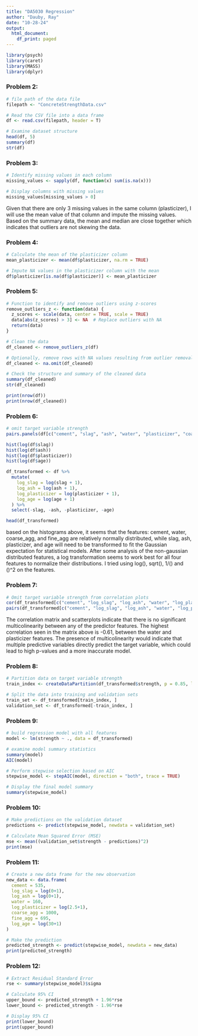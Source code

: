 ```yaml
---
title: "DA5030 Regression"
author: "Dauby, Ray"
date: "10-28-24"
output:
  html_document:
    df_print: paged
---
```


```r
library(psych)
library(caret)
library(MASS)
library(dplyr)
```

### Problem 2:

```r
# file path of the data file
filepath <- "ConcreteStrengthData.csv"

# Read the CSV file into a data frame
df <- read.csv(filepath, header = T)

# Examine dataset structure
head(df, 5)
summary(df)
str(df)
```

### Problem 3: 

```r
# Identify missing values in each column
missing_values <- sapply(df, function(x) sum(is.na(x)))

# Display columns with missing values
missing_values[missing_values > 0]
```
Given that there are only 3 missing values in the same column (plasticizer), I will use the mean value of that column and impute the missing values. Based on the summary data, the mean and median are close together which indicates that outliers are not skewing the data. 

### Problem 4: 

```r
# Calculate the mean of the plasticizer column
mean_plasticizer <- mean(df$plasticizer, na.rm = TRUE)

# Impute NA values in the plasticizer column with the mean
df$plasticizer[is.na(df$plasticizer)] <- mean_plasticizer
```

### Problem 5: 

```r

# Function to identify and remove outliers using z-scores
remove_outliers_z <- function(data) {
  z_scores <- scale(data, center = TRUE, scale = TRUE)
  data[abs(z_scores) > 3] <- NA  # Replace outliers with NA
  return(data)
}

# Clean the data
df_cleaned <- remove_outliers_z(df)

# Optionally, remove rows with NA values resulting from outlier removal
df_cleaned <- na.omit(df_cleaned)

# Check the structure and summary of the cleaned data
summary(df_cleaned)
str(df_cleaned)

print(nrow(df))
print(nrow(df_cleaned))
```

### Problem 6: 

```r
# omit target variable strength
pairs.panels(df[c("cement", "slag", "ash", "water", "plasticizer", "coarse_agg", "fine_agg", "age")]) 

hist(log(df$slag))
hist(log(df$ash))
hist(log(df$plasticizer))
hist(log(df$age))

df_transformed <- df %>%
  mutate(
    log_slag = log(slag + 1),
    log_ash = log(ash + 1),
    log_plasticizer = log(plasticizer + 1),
    log_age = log(age + 1)
  ) %>%
  select(-slag, -ash, -plasticizer, -age) 

head(df_transformed)
```
based on the histograms above, it seems that the features: cement, water, coarse_agg, and fine_agg are relatively normally distributed, while slag, ash, plasticizer, and age will need to be transformed to fit the Gaussian expectation for statistical models. After some analysis of the non-gaussian distributed features, a log transformation seems to work best for all four features to normalize their distributions. I tried using log(), sqrt(), 1/() and ()^2 on the features. 

### Problem 7: 

```r
# Omit target variable strength from correlation plots
cor(df_transformed[c("cement", "log_slag", "log_ash", "water", "log_plasticizer", "coarse_agg", "fine_agg", "log_age")])
pairs(df_transformed[c("cement", "log_slag", "log_ash", "water", "log_plasticizer", "coarse_agg", "fine_agg", "log_age")], cex = 0.1,)
```
The correlation matrix and scatterplots indicate that there is no significant multicolinearity between any of the predictor features. The highest correlation seen in the matrix above is -0.61, between the water and plasticizer features. The presence of multicolinearity would indicate that multiple predictive variables directly predict the target variable, which could lead to high p-values and a more inaccurate model. 

### Problem 8:

```r
# Partition data on target variable strength
train_index <- createDataPartition(df_transformed$strength, p = 0.85, list = FALSE)

# Split the data into training and validation sets
train_set <- df_transformed[train_index, ]
validation_set <- df_transformed[-train_index, ]
```

### Problem 9:

```r
# build regression model with all features
model <- lm(strength ~ ., data = df_transformed)

# examine model summary statistics
summary(model)
AIC(model)

# Perform stepwise selection based on AIC
stepwise_model <- stepAIC(model, direction = "both", trace = TRUE)

# Display the final model summary
summary(stepwise_model)
```

### Problem 10:

```r
# Make predictions on the validation dataset
predictions <- predict(stepwise_model, newdata = validation_set)

# Calculate Mean Squared Error (MSE)
mse <- mean((validation_set$strength - predictions)^2)
print(mse)
```

### Problem 11:

```r
# Create a new data frame for the new observation
new_data <- data.frame(
  cement = 535,
  log_slag = log(0+1),
  log_ash = log(0+1),
  water = 160,
  log_plasticizer = log(2.5+1),
  coarse_agg = 1000,
  fine_agg = 695,
  log_age = log(30+1)
)

# Make the prediction
predicted_strength <- predict(stepwise_model, newdata = new_data)
print(predicted_strength)
```

### Problem 12:

```r
# Extract Residual Standard Error
rse <- summary(stepwise_model)$sigma

# Calculate 95% CI
upper_bound <- predicted_strength + 1.96*rse
lower_bound <- predicted_strength - 1.96*rse

# Display 95% CI
print(lower_bound)
print(upper_bound)
```

